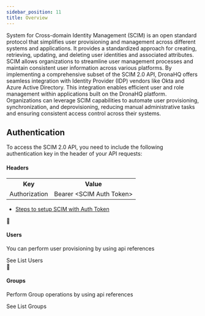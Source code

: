 ```yaml
---
sidebar_position: 11
title: Overview
---
```


System for Cross-domain Identity Management (SCIM) is an open standard protocol that simplifies user provisioning and management across different systems and applications. It provides a standardized approach for creating, retrieving, updating, and deleting user identities and associated attributes. SCIM allows organizations to streamline user management processes and maintain consistent user information across various platforms. By implementing a comprehensive subset of the SCIM 2.0 API, DronaHQ offers seamless integration with Identity Provider (IDP) vendors like Okta and Azure Active Directory. This integration enables efficient user and role management within applications built on the DronaHQ platform. Organizations can leverage SCIM capabilities to automate user provisioning, synchronization, and deprovisioning, reducing manual administrative tasks and ensuring consistent access control across their systems.

## Authentication

To access the SCIM 2.0 API, you need to include the following authentication key in the header of your API requests:

#### Headers
<table>
    <tr>
        <th>Key</th>
        <th>Value</th>
    </tr>
    <tr>
        <td>Authorization</td>
        <td>Bearer &lt;SCIM Auth Token&gt;</td>
    </tr>
</table>

- [Steps to setup SCIM with Auth Token](../sso/scim_user_provisioning.md)

<div className="gallery">
  <div className="card">
      <div className="card-header">
        👤 <h4>Users</h4>
      </div>
      <p>You can perform user provisioning by using api references</p>
      <VersionedLink to="/scim-2-api-reference/users/list_users">
        See List Users <ArrowRight className="arrow" />
      </VersionedLink>
    </div>
    <div className="card">
      <div className="card-header">
        👥 <h4>Groups</h4>
      </div>
      <p>Perform Group operations by using api references</p>
      <VersionedLink to="/scim-2-api-reference/groups/list_groups">
        See List Groups <ArrowRight className="arrow" />
      </VersionedLink>
    </div>
  </div>
